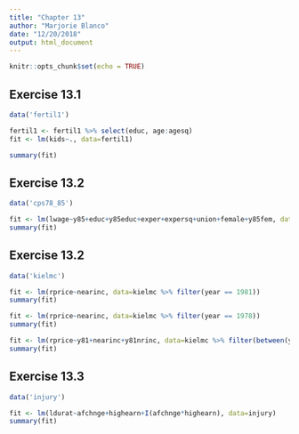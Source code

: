 ```yaml
---
title: "Chapter 13"
author: "Marjorie Blanco"
date: "12/20/2018"
output: html_document
---
```


```r
knitr::opts_chunk$set(echo = TRUE)
```

## Exercise 13.1

```r
data('fertil1')
```


```r
fertil1 <- fertil1 %>% select(educ, age:agesq)
fit <- lm(kids~., data=fertil1)

summary(fit)
```

## Exercise 13.2

```r
data('cps78_85')
```

```r
fit <- lm(lwage~y85+educ+y85educ+exper+expersq+union+female+y85fem, data=cps78_85)
summary(fit)
```

## Exercise 13.2

```r
data('kielmc')
```

```r
fit <- lm(rprice~nearinc, data=kielmc %>% filter(year == 1981))
summary(fit)
```

```r
fit <- lm(rprice~nearinc, data=kielmc %>% filter(year == 1978))
summary(fit)
```

```r
fit <- lm(rprice~y81+nearinc+y81nrinc, data=kielmc %>% filter(between(year, 1978, 1981)))
summary(fit)
```

## Exercise 13.3

```r
data('injury')
```

```r
fit <- lm(ldurat~afchnge+highearn+I(afchnge*highearn), data=injury)
summary(fit)
```